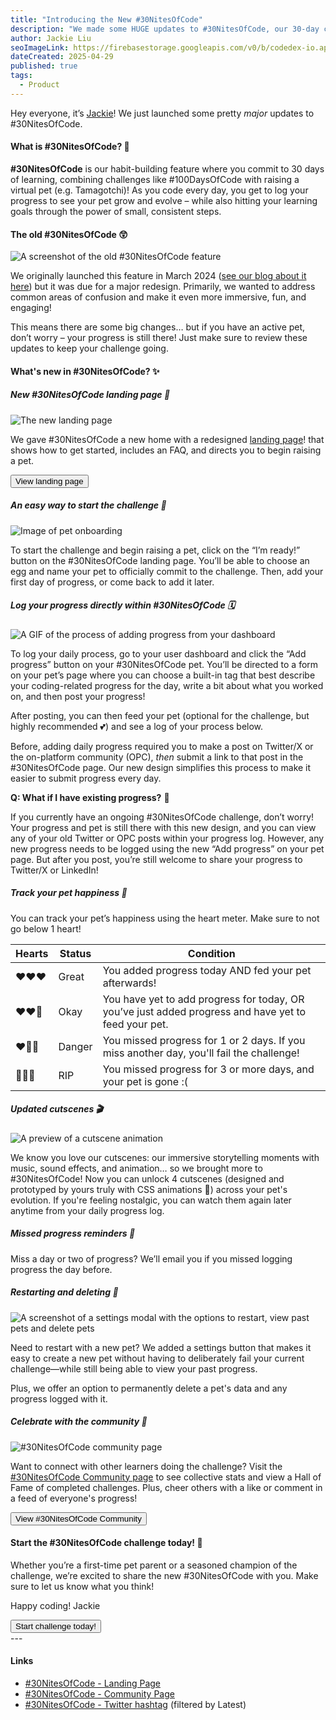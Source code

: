 ```yaml
---
title: "Introducing the New #30NitesOfCode"
description: "We made some HUGE updates to #30NitesOfCode, our 30-day challenge of learning and building! Take a look at what's new~ 🐣"
author: Jackie Liu
seoImageLink: https://firebasestorage.googleapis.com/v0/b/codedex-io.appspot.com/o/blogs%2F30-nites-of-code-revamp-2025%2Fbanner.png?alt=media&token=d40b1650-e9c3-4762-af21-d41cf19c7607
dateCreated: 2025-04-29
published: true
tags:
  - Product
---
```


Hey everyone, it’s [Jackie](https://www.codedex.io/@jackieisonline)! We just launched some pretty *major* updates to #30NitesOfCode.

#### What is #30NitesOfCode? 🐣

**#30NitesOfCode** is our habit-building feature where you commit to 30 days of learning, combining challenges like #100DaysOfCode with raising a virtual pet (e.g. Tamagotchi)! As you code every day, you get to log your progress to see your pet grow and evolve – while also hitting your learning goals through the power of small, consistent steps.

#### The old #30NitesOfCode 😲

![A screenshot of the old #30NitesOfCode feature](https://imgur.com/oUoVbtj.gif)

We originally launched this feature in March 2024 ([see our blog about it here](https://www.codedex.io/blog/30-nites-of-code)) but it was due for a major redesign. Primarily, we wanted to address common areas of confusion and make it even more immersive, fun, and engaging!

This means there are some big changes… but if you have an active pet, don’t worry – your progress is still there! Just make sure to review these updates to keep your challenge going.

#### What's new in #30NitesOfCode? ✨

##### New #30NitesOfCode landing page 🎉

![The new landing page](https://i.imgur.com/Kst8rik.gif)

We gave #30NitesOfCode a new home with a redesigned [landing page](https://www.codedex.io/30-nites-of-code)! that shows how to get started, includes an FAQ, and directs you to begin raising a pet.

<div style={{ display: "flex", justifyContent: "center", marginBottom: "1.2rem", transform: "scale(.9)" }}>
  <a href="https://www.codedex.io/30-nites-of-code" style={{ all: "unset" }} target="_blank" and rel="noopener noreferrer"><Button variant="yellow">View landing page</Button></a>
</div>

##### An easy way to start the challenge 🥚

![Image of pet onboarding](https://i.imgur.com/sgcaHqH.gif)

To start the challenge and begin raising a pet, click on the “I’m ready!” button on the #30NitesOfCode landing page. You’ll be able to choose an egg and name your pet to officially commit to the challenge. Then, add your first day of progress, or come back to add it later.

##### Log your progress directly within #30NitesOfCode 🗓️

![A GIF of the process of adding progress from your dashboard](https://i.imgur.com/jYzZnrc.gif)

To log your daily process, go to your user dashboard and click the “Add progress” button on your #30NitesOfCode pet. You’ll be directed to a form on your pet’s page where you can choose a built-in tag that best describe your coding-related progress for the day, write a bit about what you worked on, and then post your progress!

After posting, you can then feed your pet (optional for the challenge, but highly recommended 💕) and see a log of your process below.

Before, adding daily progress required you to make a post on Twitter/X or the on-platform community (OPC), *then* submit a link to that post in the #30NitesOfCode page. Our new design simplifies this process to make it easier to submit progress every day.

**Q: What if I have existing progress?** 🤔

If you currently have an ongoing #30NitesOfCode challenge, don’t worry! Your progress and pet is still there with this new design, and you can view any of your old Twitter or OPC posts within your progress log. However, any new progress needs to be logged using the new “Add progress” on your pet page. But after you post, you’re still welcome to share your progress to Twitter/X or LinkedIn!

##### Track your pet happiness 🥰

You can track your pet’s happiness using the heart meter. Make sure to not go below 1 heart!

| Hearts   | Status | Condition  |
| -------- | ------- | --------- |
| ❤️❤️❤️   | Great   | You added progress today AND fed your pet afterwards! |
| ❤️❤️🤍   | Okay    | You have yet to add progress for today, OR you’ve just added progress and have yet to feed your pet. |
| ❤️🤍🤍   | Danger | You missed progress for 1 or 2 days. If you miss another day, you'll fail the challenge! |
| 🤍🤍🤍   | RIP     | You missed progress for 3 or more days, and your pet is gone :(  |

##### Updated cutscenes 🎬

![A preview of a cutscene animation](https://i.imgur.com/KByw2nO.gif)

We know you love our cutscenes: our immersive storytelling moments with music, sound effects, and animation… so we brought more to #30NitesOfCode! Now you can unlock 4 cutscenes (designed and prototyped by yours truly with CSS animations 👀) across your pet's evolution. If you're feeling nostalgic, you can watch them again later anytime from your daily progress log.

##### Missed progress reminders 🚨

Miss a day or two of progress? We’ll email you if you missed logging progress the day before.

##### Restarting and deleting 🔄

![A screenshot of a settings modal with the options to restart, view past pets and delete pets](https://i.imgur.com/K2eljgN.png)

Need to restart with a new pet? We added a settings button that makes it easy to create a new pet without having to deliberately fail your current challenge—while still being able to view your past progress.

Plus, we offer an option to permanently delete a pet's data and any progress logged with it.

##### Celebrate with the community 🫶

![#30NitesOfCode community page](https://i.imgur.com/U8F5Xvx.png)

Want to connect with other learners doing the challenge? Visit the [#30NitesOfCode Community page](https://www.codedex.io/community/30-nites-of-code) to see collective stats and view a Hall of Fame of completed challenges. Plus, cheer others with a like or comment in a feed of everyone's progress!

<div style={{ display: "flex", justifyContent: "center", marginBottom: "1.2rem", transform: "scale(.9)" }}>
  <a href="https://www.codedex.io/community/30-nites-of-code" style={{ all: "unset" }} target="_blank" and rel="noopener noreferrer"><Button variant="yellow">View #30NitesOfCode Community</Button></a>
</div>

#### Start the #30NitesOfCode challenge today! 🫡

Whether you’re a first-time pet parent or a seasoned champion of the challenge, we’re excited to share the new #30NitesOfCode with you. Make sure to let us know what you think!

Happy coding!
Jackie

<div style={{ display: "flex", justifyContent: "center", marginBottom: "1.2rem", transform: "scale(.9)" }}>
  <a href="https://www.codedex.io/30-nites-of-code" style={{ all: "unset" }} target="_blank" and rel="noopener noreferrer"><Button variant="yellow">Start challenge today!</Button></a>
</div>
---

#### Links

- [#30NitesOfCode - Landing Page](https://www.codedex.io/30-nites-of-code)
- [#30NitesOfCode - Community Page](https://www.codedex.io/community/30-nites-of-code)
- [#30NitesOfCode - Twitter hashtag](https://twitter.com/hashtag/30NitesOfCode?src=hashtag_click&f=live) (filtered by Latest)
